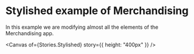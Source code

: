 
<Meta title="Apps/Merchandising/Examples/Stylished" />

# Stylished example of Merchandising

In this example we are modifying almost all the elements of the Merchandising app.

<Canvas of={Stories.Stylished} story={{ height: "400px" }} />

<KlevuCSSEditor styleId="stylished" />

<KlevuAutoDocs of={Stories} onlyStyles />
